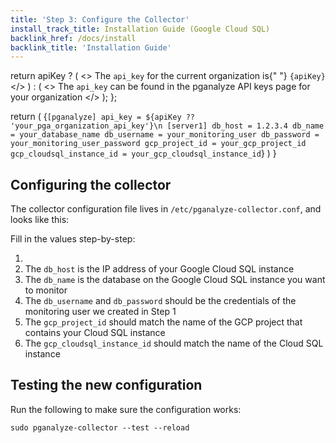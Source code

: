 ```yaml
---
title: 'Step 3: Configure the Collector'
install_track_title: Installation Guide (Google Cloud SQL)
backlink_href: /docs/install
backlink_title: 'Installation Guide'
---
```



  return apiKey ? (
    <>
      The <code>api_key</code> for the current organization is{" "}
      <code>{apiKey}</code>
    </>
  ) : (
    <>
      The <code>api_key</code> can be found in the pganalyze API keys page for
      your organization
    </>
  );
};

  return (
    <CodeBlock>
      {`[pganalyze]
api_key = ${apiKey ?? 'your_pga_organization_api_key'}\n
[server1]
db_host = 1.2.3.4
db_name = your_database_name
db_username = your_monitoring_user
db_password = your_monitoring_user_password
gcp_project_id = your_gcp_project_id
gcp_cloudsql_instance_id = your_gcp_cloudsql_instance_id`}
    </CodeBlock>
  )
}

## Configuring the collector

The collector configuration file lives in `/etc/pganalyze-collector.conf`, and looks like this:

<ConfigSample apiKey={props.apiKey} />

Fill in the values step-by-step:

1. <APIKeyInstructions apiKey={props.apiKey} />
2. The `db_host` is the IP address of your Google Cloud SQL instance
3. The `db_name` is the database on the Google Cloud SQL instance you want to monitor
4. The `db_username` and `db_password` should be the credentials of the monitoring user we created in Step 1
5. The `gcp_project_id` should match the name of the GCP project that contains your Cloud SQL instance
6. The `gcp_cloudsql_instance_id` should match the name of the Cloud SQL instance

## Testing the new configuration

Run the following to make sure the configuration works:

```
sudo pganalyze-collector --test --reload
```

<PublicLastStepLogInsightsLink />